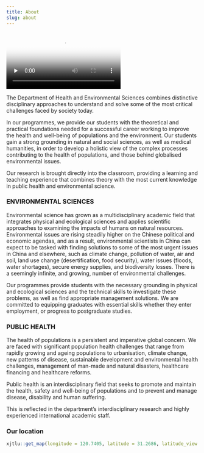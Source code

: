 ```yaml
---
title: About
slug: about
---
```


<video id="example_video_1" class="video-js vjs-default-skin vjs-fluid" controls="" preload="none" poster="https://play.xjtlu.edu.cn/d33b4a8ce3984172ba48e102ceaaf8c2/snapshots/7da9e6b5c2a8486ba0c765ccb1e2a465-00005.jpg">
<source src="https://play.xjtlu.edu.cn/sv/54f8b7fc-17195d88845/54f8b7fc-17195d88845.mp4" type="video/mp4">	
</video>

The Department of Health and Environmental Sciences combines distinctive disciplinary approaches to understand and solve some of the most critical challenges faced by society today.

In our programmes, we provide our students with the theoretical and practical foundations needed for a successful career working to improve the health and well-being of populations and the environment. Our students gain a strong grounding in natural and social sciences, as well as medical humanities, in order to develop a holistic view of the complex processes contributing to the health of populations, and those behind globalised environmental issues.

Our research is brought directly into the classroom, providing a learning and teaching experience that combines theory with the most current knowledge in public health and environmental science.

### ENVIRONMENTAL SCIENCES

Environmental science has grown as a multidisciplinary academic field that integrates physical and ecological sciences and applies scientific approaches to examining the impacts of humans on natural resources. Environmental issues are rising steadily higher on the Chinese political and economic agendas, and as a result, environmental scientists in China can expect to be tasked with finding solutions to some of the most urgent issues in China and elsewhere, such as climate change, pollution of water, air and soil, land use change (desertification, food security), water issues (floods, water shortages), secure energy supplies, and biodiversity losses. There is a seemingly infinite, and growing, number of environmental challenges.

Our programmes provide students with the necessary grounding in physical and ecological sciences and the technical skills to investigate these problems, as well as find appropriate management solutions. We are committed to equipping graduates with essential skills whether they enter employment, or progress to postgraduate studies.

### PUBLIC HEALTH

The health of populations is a persistent and imperative global concern. We are faced with significant population health challenges that range from rapidly growing and ageing populations to urbanisation, climate change, new patterns of disease, sustainable development and environmental health challenges, management of man-made and natural disasters, healthcare financing and healthcare reforms.

Public health is an interdisciplinary field that seeks to promote and maintain the health, safety and well-being of populations and to prevent and manage disease, disability and human suffering.

This is reflected in the department's interdisciplinary research and highly experienced international academic staff.

### Our location

```r
xjtlu::get_map(longitude = 120.7405, latitude = 31.2686, latitude_view = 31.2686 + 0.003)
```

